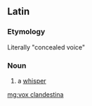 ==Latin==
===Etymology===
Literally "concealed voice"

===Noun===
{{head|la|noun|head=[[vōx]] [[clandestinus|clandestīna]]|g=f}}

# {{context|idiomatic|lang=la}} a [[whisper]]

[[mg:vox clandestina]]